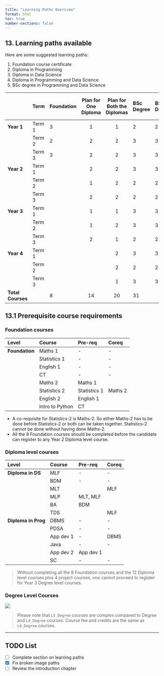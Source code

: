 ```yaml
---
title: "Learning Paths Overview"
format: html
toc: true
number-sections: false
---
```


## 13. Learning paths available {#13.-learning-paths-available}

Here are some suggested learning paths:

1. Foundation course certificate  
2. Diploma in Programming  
3. Diploma in Data Science  
4. Diploma in Programming and Data Science  
5. BSc degree in Programming and Data Science

|              | Term     | Foundation | Plan for One Diploma | Plan for Both the Diplomas | BSc Degree | BS Degree | Shortest Path for BSc Degree |
|:-------------|:---------|:-----------|:---------------------:|:---------------------------:|:-----------|:----------|:------------------------------|
| **Year 1**   | Term 1   | 3          | 1                     | 1                           | 2          | 2         | 4                             |
|              | Term 2   | 2          | 2                     | 2                           | 3          | 3         | 4                             |
|              | Term 3   | 3          | 2                     | 2                           | 3          | 3         | 4                             |
| **Year 2**   | Term 1   |            | 2                     | 2                           | 3          | 3         | 4                             |
|              | Term 2   |            | 1                     | 2                           | 2          | 2         | 4                             |
|              | Term 3   |            | 2                     | 2                           | 2          | 2         | 4                             |
| **Year 3**   | Term 1   |            | 1                     | 1                           | 3          | 3         | 4                             |
|              | Term 2   |            | 1                     | 2                           | 3          | 3         | 3                             |
|              | Term 3   |            | 2                     | 1                           | 2          | 2         |                               |
| **Year 4**   | Term 1   |            |                       | 2                           | 3          | 3         |                               |
|              | Term 2   |            |                       | 2                           | 2          | 2         |                               |
|              | Term 3   |            |                       | 1                           | 3          | 3         |                               |
| **Total Courses** |     | 8          | 14                    | 20                          | 31         |           | 31                            |

## 13.1 Prerequisite course requirements {#13.1-prerequisite-course-requirements}

### Foundation courses {#foundation-courses}

| Level        | Course           | Pre-req     | Coreq    |
|:-------------|:------------------|:------------|:----------|
| **Foundation** | Maths 1           | \-           | \-         |
|               | Statistics 1      | \-           | \-         |
|               | English 1         | \-           | \-         |
|               | CT                | \-           | \-         |
|               | Maths 2           | Maths 1      |           |
|               | Statistics 2      | Statistics 1 | Maths 2   |
|               | English 2         | English 1    |           |
|               | Intro to Python   | CT           |           |


::: {.callout-note}
-  A co-requisite for Statistics-2 is Maths-2. So either Maths-2 has to be done before Statistics-2 or both can be taken together. Statistics-2 cannot be done without having done Maths-2.  
-  All the 8 Foundation courses should be completed before the candidate can register to any Year 2 Diploma level course.

:::

### Diploma level courses {#diploma-level-courses}

| Level             | Course        | Pre-req          | Coreq    |
|:------------------|:--------------|:------------------|:----------|
| **Diploma in DS** | MLF           | \-                | \-        |
|                   | BDM           | \-                | \-        |
|                   | MLT           |                   | MLF       |
|                   | MLP           | MLT, MLF          |           |
|                   | BA            | BDM               |           |
|                   | TDS           |                   | MLF       |
| **Diploma in Prog** | DBMS        | \-                | \-        |
|                   | PDSA          | \-                | \-        |
|                   | App dev 1     | \-                | DBMS      |
|                   | Java          | \-                | \-        |
|                   | App dev 2     | App dev 1         |           |
|                   | SC            | \-                | \-        |

> Without completing all the 8 Foundation courses and the 12 Diploma level courses plus 4 project courses, one cannot proceed to register for Year 3 Degree level courses.

### Degree Level Courses

![][image14]

> Please note that `L5_Degree` courses are complex compared to Degree and `L4_Degree` courses. Course fee and credits are the same as `L4_Degree` courses.

---

[image14]: images/image14.png
## TODO List

- [ ] Complete section on learning paths
- [x] Fix broken image paths
- [ ] Review the introduction chapter


